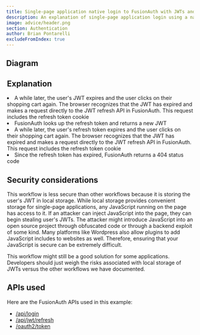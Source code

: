 ```yaml
---
title: Single-page application native login to FusionAuth with JWTs and refresh tokens in local storage
description: An explanation of single-page application login using a native login form that submits directly to FusionAuth with JWTs in local storage and refresh tokens in cookies
image: advice/header.png
section: Authentication
author: Brian Pontarelli
excludeFromIndex: true
---
```


<Intro/>

## Diagram

<Legend/>

<Diagram/>

## Explanation

<OrderedList>
  <Step1/>
  <Step2/>
  <Step3/>
  <Step4/>
  <Step5/>
  <Step6/>
  <li>A while later, the user's JWT expires and the user clicks on their shopping cart again. The browser recognizes that the JWT has expired and makes a request directly to the JWT refresh API in FusionAuth. This request includes the refresh token cookie</li>
  <li>FusionAuth looks up the refresh token and returns a new JWT</li>
  <Step7/>
  <Step8/>
  <li>A while later, the user's refresh token expires and the user clicks on their shopping cart again. The browser recognizes that the JWT has expired and makes a request directly to the JWT refresh API in FusionAuth. This request includes the refresh token cookie</li>
  <li>Since the refresh token has expired, FusionAuth returns a 404 status code</li>
  <Step9/>
  <Step10/>
  <Step11/>
  <Step12/>
  <Step13/>
  <Step14/>
  <Step15/>
  <Step16/>
  <Step17/>
</OrderedList>

## Security considerations

This workflow is less secure than other workflows because it is storing the user's JWT in local storage. While local storage provides convenient storage for single-page applications, any JavaScript running on the page has access to it. If an attacker can inject JavaScript into the page, they can begin stealing user's JWTs. The attacker might introduce JavaScript into an open source project through obfuscated code or through a backend exploit of some kind. Many platforms like Wordpress also allow plugins to add JavaScript includes to websites as well. Therefore, ensuring that your JavaScript is secure can be extremely difficult.

This workflow might still be a good solution for some applications. Developers should just weigh the risks associated with local storage of JWTs versus the other workflows we have documented.

## APIs used

Here are the FusionAuth APIs used in this example:

* [/api/login](/docs/v1/tech/apis/login#authenticate-a-user)
* [/api/jwt/refresh](/docs/v1/tech/apis/jwt#refresh-a-jwt)
* [/oauth2/token](/docs/v1/tech/oauth/endpoints#refresh-token-grant-request)
